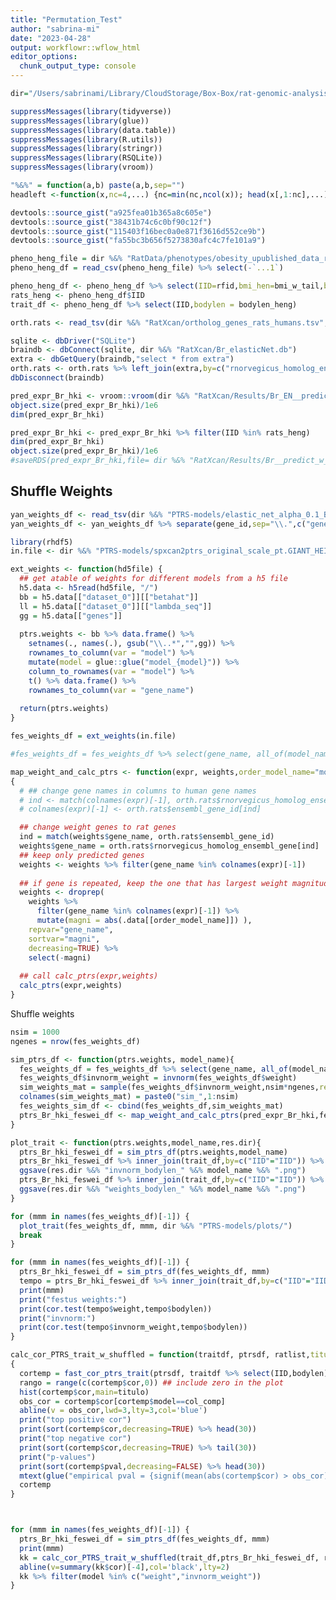```yaml
---
title: "Permutation_Test"
author: "sabrina-mi"
date: "2023-04-28"
output: workflowr::wflow_html
editor_options:
  chunk_output_type: console
---
```



```r
dir="/Users/sabrinami/Library/CloudStorage/Box-Box/rat-genomic-analysis/PTRS-2023/"

```

```r
suppressMessages(library(tidyverse))
suppressMessages(library(glue))
suppressMessages(library(data.table))
suppressMessages(library(R.utils))
suppressMessages(library(stringr))
suppressMessages(library(RSQLite))
suppressMessages(library(vroom))

"%&%" = function(a,b) paste(a,b,sep="")
headleft <-function(x,nc=4,...) {nc=min(nc,ncol(x)); head(x[,1:nc],...) }


```



```r
devtools::source_gist("a925fea01b365a8c605e")
devtools::source_gist("38431b74c6c0bf90c12f")
devtools::source_gist("115403f16bec0a0e871f3616d552ce9b")
devtools::source_gist("fa55bc3b656f5273830afc4c7fe101a9")
```


```r
pheno_heng_file = dir %&% "RatData/phenotypes/obesity_upublished_data_residuals_PalmerLab.csv"
pheno_heng_df = read_csv(pheno_heng_file) %>% select(-`...1`)

pheno_heng_df <- pheno_heng_df %>% select(IID=rfid,bmi_hen=bmi_w_tail,bodylen_heng=length_w_tail_cm) %>% filter(!is.na(bodylen_heng))
rats_heng <- pheno_heng_df$IID
trait_df <- pheno_heng_df %>% select(IID,bodylen = bodylen_heng) 
```


```r
orth.rats <- read_tsv(dir %&% "RatXcan/ortholog_genes_rats_humans.tsv", col_names = TRUE)

```


```r
sqlite <- dbDriver("SQLite")
braindb <- dbConnect(sqlite, dir %&% "RatXcan/Br_elasticNet.db")
extra <- dbGetQuery(braindb,"select * from extra")
orth.rats <- orth.rats %>% left_join(extra,by=c("rnorvegicus_homolog_ensembl_gene"="gene")) %>% arrange(pred.perf.pval)
dbDisconnect(braindb)

```


```r
pred_expr_Br_hki <- vroom::vroom(dir %&% "RatXcan/Results/Br_EN__predict.txt") %>% select(-c(FID))
object.size(pred_expr_Br_hki)/1e6
dim(pred_expr_Br_hki)

pred_expr_Br_hki <- pred_expr_Br_hki %>% filter(IID %in% rats_heng)
dim(pred_expr_Br_hki)
object.size(pred_expr_Br_hki)/1e6
#saveRDS(pred_expr_Br_hki,file= dir %&% "RatXcan/Results/Br__predict_w_bodylength.RDS")
```


## Shuffle Weights

```r
yan_weights_df <- read_tsv(dir %&% "PTRS-models/elastic_net_alpha_0.1_British.export_model/weights.height.tsv.gz")
yan_weights_df <- yan_weights_df %>% separate(gene_id,sep="\\.",c("gene_id","ver")) %>% select(-ver) %>% rename(gene_name=gene_id)

```


```r
library(rhdf5)
in.file <- dir %&% "PTRS-models/spxcan2ptrs_original_scale_pt.GIANT_HEIGHT_YENGO_2022.Muscle_Skeletal.results.h5"

ext_weights <- function(hd5file) {
  ## get atable of weights for different models from a h5 file
  h5.data <- h5read(hd5file, "/")
  bb = h5.data[["dataset_0"]][["betahat"]]
  ll = h5.data[["dataset_0"]][["lambda_seq"]]
  gg = h5.data[["genes"]]
  
  ptrs.weights <- bb %>% data.frame() %>% 
    setnames(., names(.), gsub("\\..*","",gg)) %>% 
    rownames_to_column(var = "model") %>% 
    mutate(model = glue::glue("model_{model}")) %>% 
    column_to_rownames(var = "model") %>% 
    t() %>% data.frame() %>% 
    rownames_to_column(var = "gene_name")
  
  return(ptrs.weights)
}

fes_weights_df = ext_weights(in.file)

#fes_weights_df = fes_weights_df %>% select(gene_name, all_of(model_name)) %>% rename(weight=model_name)
```

```r

map_weight_and_calc_ptrs <- function(expr, weights,order_model_name="model_35")
{
  # ## change gene names in columns to human gene names
  # ind <- match(colnames(expr)[-1], orth.rats$rnorvegicus_homolog_ensembl_gene) 
  # colnames(expr)[-1] <- orth.rats$ensembl_gene_id[ind]

  ## change weight genes to rat genes
  ind = match(weights$gene_name, orth.rats$ensembl_gene_id)
  weights$gene_name = orth.rats$rnorvegicus_homolog_ensembl_gene[ind]
  ## keep only predicted genes
  weights <- weights %>% filter(gene_name %in% colnames(expr)[-1])
  
  ## if gene is repeated, keep the one that has largest weight magnitude
  weights <- droprep(
    weights %>% 
      filter(gene_name %in% colnames(expr)[-1]) %>% 
      mutate(magni = abs(.data[[order_model_name]]) ), 
    repvar="gene_name", 
    sortvar="magni",
    decreasing=TRUE) %>% 
    select(-magni)
  
  ## call calc_ptrs(expr,weights)
  calc_ptrs(expr,weights)
}


```

Shuffle weights


```r
nsim = 1000
ngenes = nrow(fes_weights_df)

sim_ptrs_df <- function(ptrs.weights, model_name){
  fes_weights_df = fes_weights_df %>% select(gene_name, all_of(model_name)) %>% rename(weight=model_name)
  fes_weights_df$invnorm_weight = invnorm(fes_weights_df$weight)
  sim_weights_mat = sample(fes_weights_df$invnorm_weight,nsim*ngenes,replace=TRUE) %>% matrix(ngenes,nsim)
  colnames(sim_weights_mat) = paste0("sim_",1:nsim)
  fes_weights_sim_df <- cbind(fes_weights_df,sim_weights_mat)
  ptrs_Br_hki_feswei_df <- map_weight_and_calc_ptrs(pred_expr_Br_hki,fes_weights_sim_df,order_model_name="weight")
}

plot_trait <- function(ptrs.weights,model_name,res.dir){
  ptrs_Br_hki_feswei_df = sim_ptrs_df(ptrs.weights,model_name)
  ptrs_Br_hki_feswei_df %>% inner_join(trait_df,by=c("IID"="IID")) %>% ggplot(aes(invnorm_weight,bodylen))+geom_smooth() + theme_bw(base_size = 15)+ ggtitle("bodylength vs. invnorm fes " %&% model_name %&% " weights ptrs")
  ggsave(res.dir %&% "invnorm_bodylen_" %&% model_name %&% ".png")
  ptrs_Br_hki_feswei_df %>% inner_join(trait_df,by=c("IID"="IID")) %>% ggplot(aes(weight,bodylen))+geom_smooth() + theme_bw(base_size = 15) + ggtitle("bodylength vs. fes weights ptrs " %&% model_name)
  ggsave(res.dir %&% "weights_bodylen_" %&% model_name %&% ".png")
}

```



```r
for (mmm in names(fes_weights_df)[-1]) {
  plot_trait(fes_weights_df, mmm, dir %&% "PTRS-models/plots/")
  break
}

```


```r

for (mmm in names(fes_weights_df)[-1]) {
  ptrs_Br_hki_feswei_df = sim_ptrs_df(fes_weights_df, mmm)
  tempo = ptrs_Br_hki_feswei_df %>% inner_join(trait_df,by=c("IID"="IID")) 
  print(mmm)
  print("festus weights:")
  print(cor.test(tempo$weight,tempo$bodylen))
  print("invnorm:")
  print(cor.test(tempo$invnorm_weight,tempo$bodylen))
}

```


```r
calc_cor_PTRS_trait_w_shuffled = function(traitdf, ptrsdf, ratlist,titulo=NULL,col_comp="invnorm_weight")
{
  cortemp = fast_cor_ptrs_trait(ptrsdf, traitdf %>% select(IID,bodylen), ratlist) %>% na.omit()
  rango = range(c(cortemp$cor,0)) ## include zero in the plot
  hist(cortemp$cor,main=titulo)
  obs_cor = cortemp$cor[cortemp$model==col_comp]
  abline(v = obs_cor,lwd=3,lty=3,col='blue')
  print("top positive cor")
  print(sort(cortemp$cor,decreasing=TRUE) %>% head(30))
  print("top negative cor")
  print(sort(cortemp$cor,decreasing=TRUE) %>% tail(30))
  print("p-values")
  print(sort(cortemp$pval,decreasing=FALSE) %>% head(30))
  mtext(glue("empirical pval = {signif(mean(abs(cortemp$cor) > obs_cor),3)}"))
  cortemp
}




```


```r
for (mmm in names(fes_weights_df)[-1]) {
  ptrs_Br_hki_feswei_df = sim_ptrs_df(fes_weights_df, mmm)
  print(mmm)
  kk = calc_cor_PTRS_trait_w_shuffled(trait_df,ptrs_Br_hki_feswei_df, rats_heng,titulo="festus invnorm + shuffled weights")
  abline(v=summary(kk$cor)[-4],col='black',lty=2)
  kk %>% filter(model %in% c("weight","invnorm_weight"))
}

```
